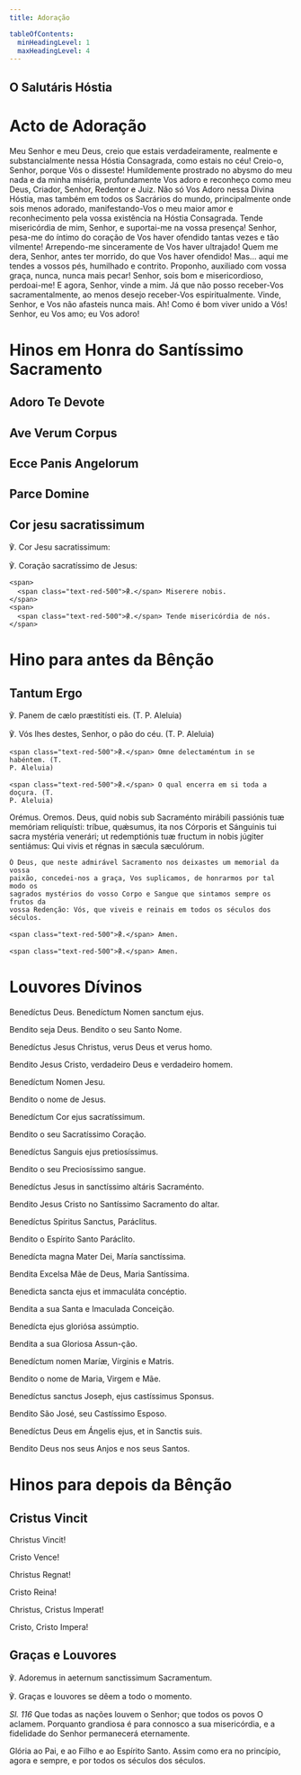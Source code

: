 ```yaml
---
title: Adoração

tableOfContents:
  minHeadingLevel: 1
  maxHeadingLevel: 4
---
```



## O Salutáris Hóstia

<Salutaris />

# Acto de Adoração

Meu Senhor e meu Deus, creio que estais verdadeiramente, realmente e substancialmente nessa Hóstia Consagrada, como estais no céu! Creio-o, Senhor, porque Vós o disseste! Humildemente prostrado no abysmo do meu nada e da minha miséria, profundamente Vos adoro e reconheço como meu Deus, Criador, Senhor, Redentor e Juiz. Não só Vos Adoro nessa Divina Hóstia, mas também em todos os Sacrários do mundo, principalmente onde sois menos adorado, manifestando-Vos o meu maior amor e reconhecimento pela vossa existência na Hóstia Consagrada. Tende misericórdia de mim, Senhor, e suportai-me na vossa presença! Senhor, pesa-me do íntimo do coração de Vos haver ofendido tantas vezes e tão vilmente! Arrependo-me sinceramente de Vos haver ultrajado! Quem me dera, Senhor, antes ter morrido, do que Vos haver ofendido! Mas... aqui me tendes a vossos pés, humilhado e contrito. Proponho, auxiliado com vossa graça, nunca, nunca mais pecar! Senhor, sois bom e misericordioso, perdoai-me! E agora, Senhor, vinde a mim. Já que não posso receber-Vos sacramentalmente, ao menos desejo receber-Vos espiritualmente. Vinde, Senhor, e Vos não afasteis nunca mais. Ah! Como é bom viver unido a Vós! Senhor, eu Vos amo; eu Vos adoro!

# Hinos em Honra do Santíssimo Sacramento

## Adoro Te Devote

<Adorote />

## Ave Verum Corpus

<Aveverum />

## Ecce Panis Angelorum

<Eccepanisangelorum />

## Parce Domine

<Parcedomine />

## Cor jesu sacratissimum

<div class="side-by-side not-content">
  
℣. Cor Jesu sacratissimum:

℣. Coração sacratíssimo de Jesus:

    <span>
      <span class="text-red-500">℟.</span> Miserere nobis.
    </span>
    <span>
      <span class="text-red-500">℟.</span> Tende misericórdia de nós.
    </span>

</div>

# Hino para antes da Bênção

## Tantum Ergo

<Tantumergo />

<div class="side-by-side not-content">

℣. Panem de cælo præstitísti eis. (T. P. Aleluia)

℣. Vós lhes destes, Senhor, o pão do céu. (T. P. Aleluia)

    <span class="text-red-500">℟.</span> Omne delectaméntum in se habéntem. (T.
    P. Aleluia)

    <span class="text-red-500">℟.</span> O qual encerra em si toda a doçura. (T.
    P. Aleluia)
  </span>
  <span class="text-red-500 text-center">Orémus.</span>
  <span class="text-red-500 text-center">Oremos.</span>
  <span>
    Deus, quid nobis sub Sacraménto mirábili passiónis tuæ memóriam reliquísti:
    tríbue, quǽsumus, ita nos Córporis et Sánguinis tui sacra mystéria venerári;
    ut redemptiónis tuæ fructum in nobis júgiter sentiámus: Qui vivis et régnas
    in sæcula sæculórum.

    Ó Deus, que neste admirável Sacramento nos deixastes um memorial da vossa
    paixão, concedei-nos a graça, Vos suplicamos, de honrarmos por tal modo os
    sagrados mystérios do vosso Corpo e Sangue que sintamos sempre os frutos da
    vossa Redenção: Vós, que viveis e reinais em todos os séculos dos séculos.

    <span class="text-red-500">℟.</span> Amen.

    <span class="text-red-500">℟.</span> Amen.

</div>

# Louvores Dívinos

<div class="side-by-side not-content">

Benedíctus Deus. Benedíctum Nomen sanctum ejus.

Bendito seja Deus. Bendito o seu Santo Nome.

Benedíctus Jesus Christus, verus Deus et verus homo.

Bendito Jesus Cristo, verdadeiro Deus e verdadeiro homem.

Benedíctum Nomen Jesu.

Bendito o nome de Jesus.

Benedíctum Cor ejus sacratíssimum.

Bendito o seu Sacratíssimo Coração.

Benedíctus Sanguis ejus pretiosíssimus.

Bendito o seu Preciosíssimo sangue.

Benedíctus Jesus in sanctíssimo altáris Sacraménto.

Bendito Jesus Cristo no Santíssimo Sacramento do altar.

Benedíctus Spíritus Sanctus, Paráclitus.

Bendito o Espírito Santo Paráclito.

Benedícta magna Mater Dei, María sanctíssima.

Bendita Excelsa Mãe de Deus, Maria Santíssima.

Benedicta sancta ejus et immaculáta concéptio.

Bendita a sua Santa e Imaculada Conceição.

Benedícta ejus gloriósa assúmptio.

Bendita a sua Gloriosa Assun-ção.

Benedíctum nomen Maríæ, Vírginis e Matris.

Bendito o nome de Maria, Virgem e Mãe.

Benedíctus sanctus Joseph, ejus castíssimus Sponsus.

Bendito São José, seu Castíssimo Esposo.

Benedíctus Deus em Ángelis ejus, et in Sanctis suis.

Bendito Deus nos seus Anjos e nos seus Santos.

</div>

# Hinos para depois da Bênção

## Cristus Vincit

<div class="side-by-side not-content">

Christus Vincit!

Cristo Vence!

Christus Regnat!

Cristo Reina!

Christus, Cristus Imperat!

Cristo, Cristo Impera!

</div>

## Graças e Louvores

<div class="side-by-side not-content">

℣. Adoremus in aeternum sanctissimum Sacramentum.

℣. Graças e louvores se dêem a todo o momento.

</div>

<p>
  <em>Sl. 116</em> Que todas as nações louvem o Senhor; que todos os povos O
  aclamem. Porquanto grandiosa é para connosco a sua misericórdia, e a
  fidelidade do Senhor permanecerá eternamente.
</p>

Glória ao Pai, e ao Filho e ao Espírito Santo. Assim como era no princípio, agora e sempre, e por todos os séculos dos séculos.
